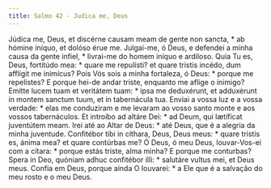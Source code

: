 ```yaml
---
title: Salmo 42 - Judica me, Deus
---
```


<div class="grid grid-cols-2 gap-5">
  <span class="text-justify">
    Júdica me, Deus, et discérne causam meam de gente non sancta, * ab hómine
    iníquo, et dolóso érue me.
  </span>
  <span class="text-justify">
    Julgai-me, ó Deus, e defendei a minha causa da gente infiel, * livrai-me do
    homem iníquo e ardiloso.
  </span>
  <span class="text-justify">
    Quia Tu es, Deus, fortitúdo mea: * quare me repulísti? et quare tristis
    incédo, dum afflígit me inimícus?
  </span>
  <span class="text-justify">
    Pois Vós sois a minha fortaleza, ó Deus: * porque me repelistes? E porque
    hei-de andar triste, enquanto me aflige o inimigo?
  </span>
  <span class="text-justify">
    Emítte lucem tuam et veritátem tuam: * ipsa me deduxérunt, et adduxérunt in
    montem sanctum tuum, et in tabernácula tua.
  </span>
  <span class="text-justify">
    Enviai a vossa luz e a vossa verdade: * elas me conduziram e me levaram ao
    vosso santo monte e aos vossos tabernáculos.
  </span>
  <span class="text-justify">
    Et introíbo ad altáre Dei: * ad Deum, qui lætíficat juventútem meam.
  </span>
  <span class="text-justify">
    Irei até ao Altar de Deus: * até Deus, que é a alegria da minha juventude.
  </span>
  <span class="text-justify">
    Confitébor tibi in cíthara, Deus, Deus meus: * quare tristis es, ánima mea?
    et quare contúrbas me?
  </span>
  <span class="text-justify">
    Ó Deus, ó meu Deus, louvar-Vos-ei com a cítara: * porque estás triste, alma
    minha? E porque me conturbas?
  </span>
  <span class="text-justify">
    Spera in Deo, quóniam adhuc confitébor illi: * salutáre vultus mei, et Deus
    meus.
  </span>
  <span class="text-justify">
    Confia em Deus, porque ainda O louvarei: * a Ele que é a salvação do meu
    rosto e o meu Deus.
  </span>
</div>
